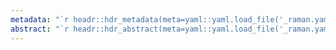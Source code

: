 ```yaml
---
metadata: "`r headr::hdr_metadata(meta=yaml::yaml.load_file('_raman.yaml'))`"
abstract: "`r headr::hdr_abstract(meta=yaml::yaml.load_file('_raman.yaml'))`"
---
```


\lipsum[2-6]

